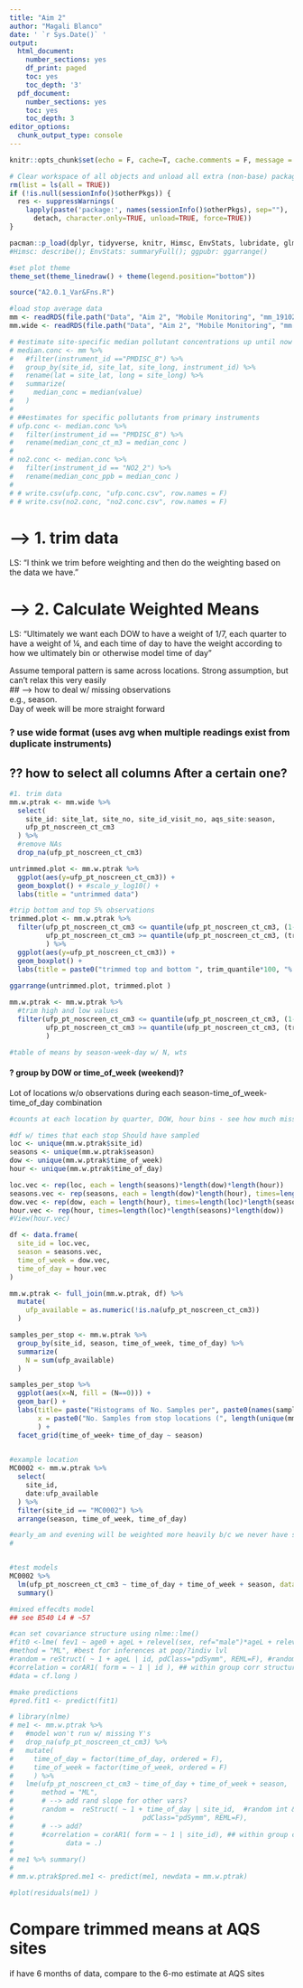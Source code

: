 ```yaml
---
title: "Aim 2"
author: "Magali Blanco"
date: ' `r Sys.Date()` '
output:
  html_document:
    number_sections: yes
    df_print: paged
    toc: yes
    toc_depth: '3'
  pdf_document:
    number_sections: yes
    toc: yes
    toc_depth: 3
editor_options:
  chunk_output_type: console
---
```


```r
knitr::opts_chunk$set(echo = F, cache=T, cache.comments = F, message = F, warning = F, tidy.opts=list(width.cutoff=60), tidy=TRUE, fig.height = 8)  

# Clear workspace of all objects and unload all extra (non-base) packages
rm(list = ls(all = TRUE))
if (!is.null(sessionInfo()$otherPkgs)) {
  res <- suppressWarnings(
    lapply(paste('package:', names(sessionInfo()$otherPkgs), sep=""),
      detach, character.only=TRUE, unload=TRUE, force=TRUE))
}

pacman::p_load(dplyr, tidyverse, knitr, Himsc, EnvStats, lubridate, glmnet, ggpubr)   
#Himsc: describe(); EnvStats: summaryFull(); ggpubr: ggarrange()

#set plot theme
theme_set(theme_linedraw() + theme(legend.position="bottom")) 

source("A2.0.1_Var&Fns.R")

```

```r
#load stop average data 
mm <- readRDS(file.path("Data", "Aim 2", "Mobile Monitoring", "mm_191021.rda"))
mm.wide <- readRDS(file.path("Data", "Aim 2", "Mobile Monitoring", "mm.wide_191021.rda"))

```

```r
# #estimate site-specific median pollutant concentrations up until now
# median.conc <- mm %>% 
#   #filter(instrument_id =="PMDISC_8") %>% 
#   group_by(site_id, site_lat, site_long, instrument_id) %>% 
#   rename(lat = site_lat, long = site_long) %>%
#   summarize(
#     median_conc = median(value)
#   )
# 
# ##estimates for specific pollutants from primary instruments
# ufp.conc <- median.conc %>%
#   filter(instrument_id == "PMDISC_8") %>%
#   rename(median_conc_ct_m3 = median_conc )
# 
# no2.conc <- median.conc %>%
#   filter(instrument_id == "NO2_2") %>%
#   rename(median_conc_ppb = median_conc )
# 
# # write.csv(ufp.conc, "ufp.conc.csv", row.names = F)
# # write.csv(no2.conc, "no2.conc.csv", row.names = F)

```

# --> 1. trim data   
LS: "I think we trim before weighting and then do the weighting based on the data we have."

# --> 2. Calculate Weighted Means   
LS: "Ultimately we want each DOW to have a weight of 1/7, each quarter to have a weight of ¼, and each time of day to have the weight according to how we ultimately bin or otherwise model time of day"

Assume temporal pattern is same across locations. Strong assumption, but can’t relax this very easily  
## --> how to deal w/ missing observations    
e.g., season.    
Day of week will be more straight forward  

### ? use wide format (uses avg when multiple readings exist from duplicate instruments)
## ?? how to select all columns After a certain one? 

```r
#1. trim data 
mm.w.ptrak <- mm.wide %>% 
  select(
    site_id: site_lat, site_no, site_id_visit_no, aqs_site:season,
    ufp_pt_noscreen_ct_cm3
  ) %>%
  #remove NAs
  drop_na(ufp_pt_noscreen_ct_cm3)

untrimmed.plot <- mm.w.ptrak %>% 
  ggplot(aes(y=ufp_pt_noscreen_ct_cm3)) + 
  geom_boxplot() + #scale_y_log10() +
  labs(title = "untrimmed data")

#trip bottom and top 5% observations 
trimmed.plot <- mm.w.ptrak %>%
  filter(ufp_pt_noscreen_ct_cm3 <= quantile(ufp_pt_noscreen_ct_cm3, (1-trim_quantile), na.rm = T),
         ufp_pt_noscreen_ct_cm3 >= quantile(ufp_pt_noscreen_ct_cm3, (trim_quantile), na.rm = T)
         ) %>%
  ggplot(aes(y=ufp_pt_noscreen_ct_cm3)) + 
  geom_boxplot() +
  labs(title = paste0("trimmed top and bottom ", trim_quantile*100, "% of data " ))
  
ggarrange(untrimmed.plot, trimmed.plot )

mm.w.ptrak <- mm.w.ptrak %>%
  #trim high and low values
  filter(ufp_pt_noscreen_ct_cm3 <= quantile(ufp_pt_noscreen_ct_cm3, (1-trim_quantile), na.rm = T),
         ufp_pt_noscreen_ct_cm3 >= quantile(ufp_pt_noscreen_ct_cm3, (trim_quantile), na.rm = T)
         )

#table of means by season-week-day w/ N, wts


```

#### ? group by DOW or time_of_week (weekend)? 

Lot of locations w/o observations during each season-time_of_week-time_of_day combination

```r
#counts at each location by quarter, DOW, hour bins - see how much missin data there are

#df w/ times that each stop Should have sampled
loc <- unique(mm.w.ptrak$site_id)
seasons <- unique(mm.w.ptrak$season)
dow <- unique(mm.w.ptrak$time_of_week)
hour <- unique(mm.w.ptrak$time_of_day)

loc.vec <- rep(loc, each = length(seasons)*length(dow)*length(hour))
seasons.vec <- rep(seasons, each = length(dow)*length(hour), times=length(loc))
dow.vec <- rep(dow, each = length(hour), times=length(loc)*length(seasons))
hour.vec <- rep(hour, times=length(loc)*length(seasons)*length(dow))
#View(hour.vec)

df <- data.frame(
  site_id = loc.vec,
  season = seasons.vec,
  time_of_week = dow.vec,
  time_of_day = hour.vec
)

mm.w.ptrak <- full_join(mm.w.ptrak, df) %>%
  mutate(
    ufp_available = as.numeric(!is.na(ufp_pt_noscreen_ct_cm3))
  )

samples_per_stop <- mm.w.ptrak %>% 
  group_by(site_id, season, time_of_week, time_of_day) %>%
  summarize(
    N = sum(ufp_available)
  )

samples_per_stop %>%
  ggplot(aes(x=N, fill = (N==0))) + 
  geom_bar() + 
  labs(title= paste("Histograms of No. Samples per", paste0(names(samples_per_stop)[1], collapse = "-"), ""),
       x = paste0("No. Samples from stop locations (", length(unique(mm.w.ptrak$site_id)), ")")
       ) + 
  facet_grid(time_of_week+ time_of_day ~ season)  
  
```

```r
#example location
MC0002 <- mm.w.ptrak %>%
  select(
    site_id,
    date:ufp_available
  ) %>%
  filter(site_id == "MC0002") %>%
  arrange(season, time_of_week, time_of_day)

#early_am and evening will be weighted more heavily b/c we never have sampling @ night
#


#test models
MC0002 %>%
  lm(ufp_pt_noscreen_ct_cm3 ~ time_of_day + time_of_week + season, data = .) %>%
  summary()

```


```r
#mixed effecdts model
## see B540 L4 # ~57

#can set covariance structure using nlme::lme()
#fit0 <-lme( fev1 ~ age0 + ageL + relevel(sex, ref="male")*ageL + relevel(f508, ref="none")*ageL,
#method = "ML", #best for inferences at pop/?indiv lvl 
#random = reStruct( ~ 1 + ageL | id, pdClass="pdSymm", REML=F), #random int & slope
#correlation = corAR1( form = ~ 1 | id ), ## within group corr structure
#data = cf.long )

#make predictions
#pred.fit1 <- predict(fit1)

# library(nlme)
# me1 <- mm.w.ptrak %>% 
#   #model won't run w/ missing Y's
#   drop_na(ufp_pt_noscreen_ct_cm3) %>%
#   mutate(
#     time_of_day = factor(time_of_day, ordered = F),
#     time_of_week = factor(time_of_week, ordered = F)
#     ) %>%
#   lme(ufp_pt_noscreen_ct_cm3 ~ time_of_day + time_of_week + season,
#       method = "ML", 
#       # --> add rand slope for other vars?      
#       random =  reStruct( ~ 1 + time_of_day | site_id,  #random int & slope for each site_id
#                                pdClass="pdSymm", REML=F),
#       # --> add? 
#       #correlation = corAR1( form = ~ 1 | site_id), ## within group corr structure
#             data = .) 
# 
# me1 %>% summary()
# 
# mm.w.ptrak$pred.me1 <- predict(me1, newdata = mm.w.ptrak)

#plot(residuals(me1) )
```




# Compare trimmed means at AQS sites  
if have 6 months of data, compare to the 6-mo estimate at AQS sites
